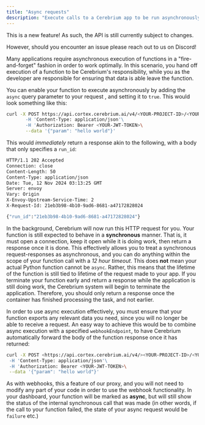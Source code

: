 ```yaml
---
title: "Async requests"
description: "Execute calls to a Cerebrium app to be run asynchronously"
---
```


<Note>
This is a new feature! As such, the API is still currently subject to changes.

However, should you encounter an issue please reach out to us on Discord!

</Note>

Many applications require asynchronous execution of functions in a "fire-and-forget" fashion
in order to work optimally. In this scenario, you hand off execution of a function to be Cerebrium's
responsibility, while you as the developer are responsible for ensuring that data is able leave the function.

You can enable your function to execute asynchronously by adding the `async` query parameter to your request
, and setting it to `true`. This would look something like this:

```bash
curl -X POST https://api.cortex.cerebrium.ai/v4/<YOUR-PROJECT-ID>/<YOUR-APP>/run?async=true'\
       -H 'Content-Type: application/json'\
       -H 'Authorization: Bearer <YOUR-JWT-TOKEN>\
       --data '{"param": "hello world"}'
```

This would _immediately_ return a response akin to the following, with a body that only specifies a `run_id`:

```bash
HTTP/1.1 202 Accepted
Connection: close
Content-Length: 50
Content-Type: application/json
Date: Tue, 12 Nov 2024 03:13:25 GMT
Server: envoy
Vary: Origin
X-Envoy-Upstream-Service-Time: 2
X-Request-Id: 21eb3b98-4b10-9ad6-8681-a47172828024

{"run_id":"21eb3b98-4b10-9ad6-8681-a47172828024"}
```

In the background, Cerebrium will now run this HTTP request for you.
Your function is still expected to behave in a **synchronous** manner. That is, it must open a connection, keep
it open while it is doing work, then return a response once it is done. This effectively allows you
to treat a synchronous request-responses as asynchronous, and you can do anything within the scope
of your function call with a _12 hour timeout_. This does **not** mean your actual Python function cannot be `async`.
Rather, this means that the lifetime of the function is still tied to lifetime of the request made to your app.
If you terminate your function early and return a response while the application is still doing work, the Cerebrium
system will begin to terminate the application. Therefore, you should only return a response once the container
has finished processing the task, and not earlier.

In order to use async execution effectively, you must ensure that your function exports any relevant data you
need, since you will no longer be able to receive a request. An easy way to achieve this would be to combine
async execution with a specified `webhookEndpoint`, to have Cerebrium automatically forward the body of
the function response once it has returned:

```bash
curl -X POST <https://api.cortex.cerebrium.ai/v4/><YOUR-PROJECT-ID>/<YOUR-APP>/run?async=true&webhookEndpoint=https%3A%2F%2Fwebhook.site%2F'\
 -H 'Content-Type: application/json'\
 -H 'Authorization: Bearer <YOUR-JWT-TOKEN>\
 --data '{"param": "hello world"}'
```

As with webhooks, this a feature of our proxy, and you will not need to modify any part of your code in order to use the webhook
functionality. In your dashboard, your function will be marked as **async**, but will still show the status of the internal synchronous call
that was made (in other words, if the call to your function failed, the state of your async request would be `failure` etc.)
